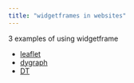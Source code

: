 ```yaml
---
title: "widgetframes in websites"
---
```


3 examples of using widgetframe 

- [leaflet](leaflet.html)
- [dygraph](dygraph.html)
- [DT](dt.html)